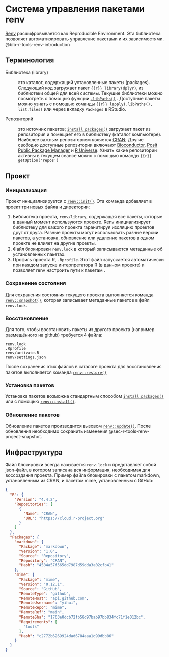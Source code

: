 # Система управления пакетами renv {#sec-r-tools-renv}

[Renv](https://rstudio.github.io/renv/index.html) расшифровывается как Reproducible Environment. Эта библиотека позволяет автоматизировать управление пакетами и их зависимостями. @bib-r-tools-renv-introduction

## Терминология {#sec-r-tools-renv-defenitions}

::: {#def-r-lang-library}

Библиотека (library)

:   это каталог, содержащий установленные пакеты (packages). Следующий код загружает пакет `{{r}} library(dplyr)`, из библиотеки общей для всей системы. Текущие библиотеки можно посмотреть с помощью функции [`.libPaths()`](https://rdrr.io/r/base/libPaths.html) . Доступные пакеты можно узнать с помощью команды `{{r}} lapply(.libPaths(), list.files)` или через вкладку `Packeges` в RStudio.
:::

::: {#def-r-lang-packages}

Репозиторий

:   это источник пакетов; [`install.packages()`](https://rdrr.io/r/utils/install.packages.html) загружает пакет из репозитория и помещает его в библиотеку (каталог компьютере). Наиболее важным репозиторием является [CRAN](https://cran.r-project.org/); Другие свободно доступные репозитории включают [Bioconductor](https://www.bioconductor.org/packages/release/BiocViews.html#___Software), [Posit Public Package Manager](https://packagemanager.posit.co/client/#/) и [R Universe](https://r-universe.dev/search). Узнать какие репозитории активны в текущем сеансе можно с помощью команды `{{r}} getOption('repos')`
:::

## Проект {#sec-r-tools-renv-project}

### Инициализация {#sec-r-tools-renv-project-init}

Проект инициализируется с [`renv::init()`](https://rdrr.io/github/rstudio/renv/man/init.html). Эта команда добавляет в проект три новых файла и директории:

1.  Библиотека проекта, `renv/library`, содержащая все пакеты, которые в данный момент используются проекте. Renv инициализирует библиотеку для кажого проекта гаранитируя изоляцию проектов друг от друга. Разные проекты могут использовать разные версии пакетов, а установка, обновление или удаление пакетов в одном проекте не влияет на другие проекты.
2.  Файл блокировки `renv.lock` в который записываются метаданные об установленных пакетах.
3.  Профиль проекта R, `.Rprofile`. Этот файл запускается автоматически при каждом запуске интерпретатора R (в данном проекте) и позволяет renv настроить пути к пакетам .

### Сохранение состояния {#sec-r-tools-renv-project-snapshot}

Для сохранения состояния текущего проекта выполняется команда [`renv::snapshot()`](https://rdrr.io/github/rstudio/renv/man/snapshot.html), которая записывает метаданные пакетов в файл `renv.lock`.

### Восстановление {#sec-r-tools-renv-project-restore}

Для того, чтобы восстановить пакеты из другого проекта (например размещённого на github) требуется 4 файла:

```.console
renv.lock
.Rprofile
renv/activate.R
renv/settings.json
```

После сохранения этих файлов в каталоге проекта для восстановления пакетов выполняется команда [`renv::restore()`](https://rdrr.io/github/rstudio/renv/man/restore.html)

### Установка пакетов {#sec-r-tools-renv-project-install}

Установка пакетов возможна стандартным способом [`install.packages()`](https://rdrr.io/r/utils/install.packages.html) или с помощью [`renv::install()`](https://rdrr.io/cran/renv/man/install.html).

### Обновление пакетов {#sec-r-tools-renv-project-update}

Обновление пакетов производится вызовом [`renv::update()`](https://rdrr.io/cran/renv/man/update.html). После обновления необходимо сохранить изменения @sec-r-tools-renv-project-snapshot.

## Инфраструктура {#sec-r-tools-renv-project-infrastructure}

Файл блокировки всегда называется `renv.lock` и представляет собой json-файл, в котором записана вся информация, необходимая для воссоздания проекта. Пример файла блокировки с пакетом markdown, установленным из CRAN, и пакетом mime, установленным с GitHub:

``` json
{
  "R": {
    "Version": "4.4.2",
    "Repositories": [
      {
        "Name": "CRAN",
        "URL": "https://cloud.r-project.org"
      }
    ]
  },
  "Packages": {
    "markdown": {
      "Package": "markdown",
      "Version": "1.0",
      "Source": "Repository",
      "Repository": "CRAN",
      "Hash": "4584a57f565dd7987d59dda3a02cfb41"
    },
    "mime": {
      "Package": "mime",
      "Version": "0.12.1",
      "Source": "GitHub",
      "RemoteType": "github",
      "RemoteHost": "api.github.com",
      "RemoteUsername": "yihui",
      "RemoteRepo": "mime",
      "RemoteRef": "main",
      "RemoteSha": "1763e0dcb72fb58d97bab97bb834fc71f1e012bc",
      "Requirements": [
        "tools"
      ],
      "Hash": "c2772b6269924dad6784aaa1d99dbb86"
    }
  }
}
```
